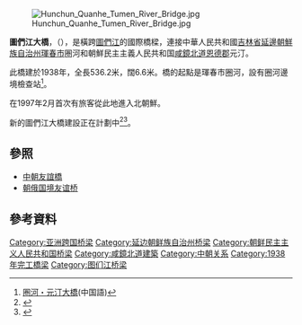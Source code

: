 {{coord|42.5678|N|130.5225|E|source:wikidata|display=title}}
[[File:Hunchun_Quanhe_Tumen_River_Bridge.jpg|thumb]]

'''圖們江大橋'''，（{{kor|k=두만강다리|hj=豆滿江다리}}），是橫跨[[圖們江|圖們江]]的國際橋樑，連接中華人民共和國[[吉林省|吉林省]][[延邊朝鮮族自治州|延邊朝鮮族自治州]][[琿春市|琿春市]]圏河和朝鮮民主主義人民共和国[[咸鏡北道|咸鏡北道]][[恩德郡|恩德郡]]元汀。

此橋建於1938年，全長536.2米，闊6.6米。橋的起點是琿春市圈河，設有圈河邊境檢查站<ref>[http://baike.baidu.com/view/3364858.htm 圏河・元汀大橋](中国語)</ref>。

在1997年2月首次有旅客從此地進入北朝鮮。

新的圖們江大橋建設正在計劃中<ref>{{Cite web |url=http://www.searchnavi.com/~hp/chosenzoku/news11/120308.htm |title=新図們江大橋が2012年から建設予定 |accessdate=2015-11-14 |archive-date=2016-03-04 |archive-url=https://web.archive.org/web/20160304193010/http://www.searchnavi.com/~hp/chosenzoku/news11/120308.htm |dead-url=no }}</ref><ref>{{Cite web |url=http://kamome.2ch.net/test/read.cgi/news4plus/1296213170/ |title=中国が豆満江大橋の建設へ |accessdate=2015-11-14 |archive-date=2015-11-17 |archive-url=https://web.archive.org/web/20151117014521/http://kamome.2ch.net/test/read.cgi/news4plus/1296213170/ |dead-url=no }}</ref>。

==參照==
* [[中朝友誼橋|中朝友誼橋]]
* [[朝俄国境友谊桥|朝俄国境友谊桥]]

==參考資料==
{{reflist}}

{{中朝邊境}}
[[Category:亚洲跨国桥梁|Category:亚洲跨国桥梁]]
[[Category:延边朝鲜族自治州桥梁|Category:延边朝鲜族自治州桥梁]]
[[Category:朝鲜民主主义人民共和国桥梁|Category:朝鲜民主主义人民共和国桥梁]]
[[Category:咸鏡北道建築|Category:咸鏡北道建築]]
[[Category:中朝关系|Category:中朝关系]]
[[Category:1938年完工橋梁|Category:1938年完工橋梁]]
[[Category:图们江桥梁|Category:图们江桥梁]]